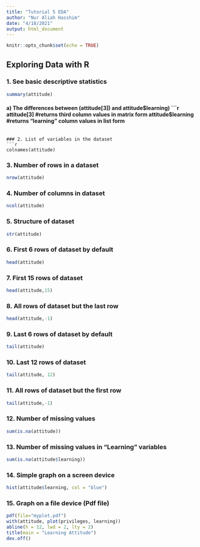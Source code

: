 ```yaml
---
title: "Tutorial 5 EDA"
author: "Nur Aliah Hasshim"
date: "4/18/2021"
output: html_document
---
```


```r
knitr::opts_chunk$set(echo = TRUE)
```

## Exploring Data with R


### 1. See basic descriptive statistics
```r
summary(attitude)
```

#### a) The differences between (attitude[3]) and attitude$learning)
```r
attitude[3] #returns third column values in matrix form
attitude$learning #returns "learning" column values in list form
```

### 2. List of variables in the dataset
```r
colnames(attitude)
```

### 3. Number of rows in a dataset
```r
nrow(attitude)
```

### 4. Number of columns in dataset

```r
ncol(attitude)
```

### 5. Structure of dataset
```r
str(attitude)
```

### 6. First 6 rows of dataset by default
```r
head(attitude)
```
### 7. First 15 rows of dataset
```r
head(attitude,15)
```
### 8. All rows of dataset but the last row
```r
head(attitude,-1)
```
### 9. Last 6 rows of dataset by default
```r
tail(attitude)
```
### 10. Last 12 rows of dataset
```r
tail(attitude, 12)
```
### 11. All rows of dataset but the first row
```r
tail(attitude,-1)
```
### 12. Number of missing values
```r
sum(is.na(attitude))
```
### 13. Number of missing values in "Learning" variables
```r
sum(is.na(attitude$learning))
```
### 14. Simple graph on a screen device
```r
hist(attitude$learning, col = "blue")
```

### 15. Graph on a file device (Pdf file)

```r
pdf(file="myplot.pdf")
with(attitude, plot(privileges, learning))
abline(h = 12, lwd = 2, lty = 2)
title(main = "Learning Attitude")
dev.off()
```